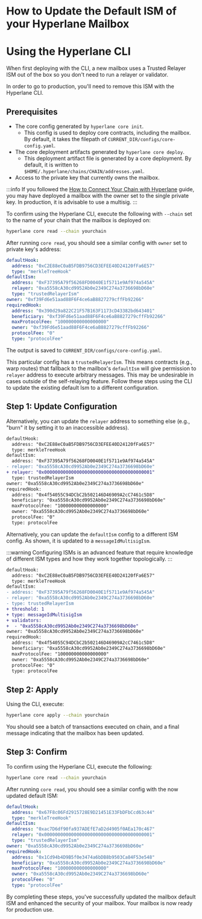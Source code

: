 # How to Update the Default ISM of your Hyperlane Mailbox

# Using the Hyperlane CLI

When first deploying with the CLI, a new mailbox uses a Trusted Relayer ISM out of the box so you don't need to run a relayer or validator.

In order to go to production, you'll need to remove this ISM with the Hyperlane CLI.

## Prerequisites

- The core config generated by `hyperlane core init`.
    - This config is used to deploy core contracts, including the mailbox. By default, it takes the filepath of `CURRENT_DIR/configs/core-config.yaml`.
- The core deployment artifacts generated by `hyperlane core deploy`.
    - This deployment artifact file is generated by a core deployment. By default, it is written to `$HOME/.hyperlane/chains/CHAIN/addresses.yaml`.
- Access to the private key that currently owns the mailbox.

:::info
If you followed the [How to Connect Your Chain with Hyperlane](/docs/deploy-hyperlane) guide, you may have deployed a mailbox with the owner set to the single private key. In production, it is advisable to use a multisig.
:::

To confirm using the Hyperlane CLI, execute the following with `--chain` set to the name of your chain that the mailbox is deployed on:

```bash
hyperlane core read --chain yourchain
```

After running `core read`, you should see a similar config with `owner` set to private key's address:

```yaml {4-7}
defaultHook:
  address: "0xC2E88eC0aB5FDB9756CD3EFEE40D24120fFa6E57"
  type: "merkleTreeHook"
defaultIsm:
  address: "0xF37395A79f56268FD0040E1f5711e9Af974a545A"
  relayer: "0xa5558cA30cd9952Ab0e2349C274a3736698bD60e"
  type: "trustedRelayerIsm"
owner: "0xf39Fd6e51aad88F6F4ce6aB8827279cffFb92266"
requiredHook:
  address: "0x390d29a822C21F57B163F1173cD43382bd643401"
  beneficiary: "0xf39Fd6e51aad88F6F4ce6aB8827279cffFb92266"
  maxProtocolFee: "100000000000000000"
  owner: "0xf39Fd6e51aad88F6F4ce6aB8827279cffFb92266"
  protocolFee: "0"
  type: "protocolFee"
```
The output is saved to `CURRENT_DIR/configs/core-config.yaml`.

This particular config has a `trustedRelayerIsm`. This means contracts (e.g., warp routes) that fallback to the mailbox's `defaultIsm` will give permission to `relayer` address to execute arbitrary messages. This may be undesirable in cases outside of the self-relaying feature.
Follow these steps using the CLI to update the existing default Ism to a different configuration.

## Step 1: Update Configuration
Alternatively, you can update the `relayer` address to something else (e.g., "burn" it by setting it to an inaccessible address).

```diff title="core-config.yaml"
defaultHook:
  address: "0xC2E88eC0aB5FDB9756CD3EFEE40D24120fFa6E57"
  type: merkleTreeHook
defaultIsm:
  address: "0xF37395A79f56268FD0040E1f5711e9Af974a545A"
- relayer: "0xa5558cA30cd9952Ab0e2349C274a3736698bD60e"
+ relayer: "0x0000000000000000000000000000000000000001"
  type: trustedRelayerIsm
owner: "0xa5558cA30cd9952Ab0e2349C274a3736698bD60e"
requiredHook:
  address: "0x4f54055C94DCbC2b502146D46909A2cC7461c5D8"
  beneficiary: "0xa5558cA30cd9952Ab0e2349C274a3736698bD60e"
  maxProtocolFee: "100000000000000000"
  owner: "0xa5558cA30cd9952Ab0e2349C274a3736698bD60e"
  protocolFee: "0"
  type: protocolFee
```

Alternatively, you can  update the  `defaultIsm` config to a different ISM config. As shown, it is updated to a `messageIdMultisigIsm`. 

:::warning
Configuring ISMs is an advanced feature that require knowledge of different ISM types and how they work together topologically.
:::

```diff title="core-config.yaml"
defaultHook:
  address: "0xC2E88eC0aB5FDB9756CD3EFEE40D24120fFa6E57"
  type: merkleTreeHook
defaultIsm:
- address: "0xF37395A79f56268FD0040E1f5711e9Af974a545A"
- relayer: "0xa5558cA30cd9952Ab0e2349C274a3736698bD60e"
- type: trustedRelayerIsm
+ threshold: 1
+ type: messageIdMultisigIsm
+ validators:
+  - "0xa5558cA30cd9952Ab0e2349C274a3736698bD60e"
owner: "0xa5558cA30cd9952Ab0e2349C274a3736698bD60e"
requiredHook:
  address: "0x4f54055C94DCbC2b502146D46909A2cC7461c5D8"
  beneficiary: "0xa5558cA30cd9952Ab0e2349C274a3736698bD60e"
  maxProtocolFee: "100000000000000000"
  owner: "0xa5558cA30cd9952Ab0e2349C274a3736698bD60e"
  protocolFee: "0"
  type: protocolFee
```

## Step 2: Apply

Using the CLI, execute:

```bash
hyperlane core apply --chain yourchain
```

You should see a batch of transactions executed on chain, and a final message indicating that the mailbox has been updated.

## Step 3: Confirm

To confirm using the Hyperlane CLI, execute the following:

```bash
hyperlane core read --chain yourchain
```

After running `core read`, you should see a similar config with the now updated default ISM:

```yaml {6}
defaultHook:
  address: "0x67F8c06Fd2915728E9D21451E33FbDFbCcd63c44"
  type: "merkleTreeHook"
defaultIsm:
  address: "0xac7D6df90fa937ADEfE7aD2d4905f0AEa170c467"
  relayer: "0x0000000000000000000000000000000000000001"
  type: "trustedRelayerIsm"
owner: "0xa5558cA30cd9952Ab0e2349C274a3736698bD60e"
requiredHook:
  address: "0x1Cd94b4D9B5f0e3474a6bDB8b9503Ca84F53e548"
  beneficiary: "0xa5558cA30cd9952Ab0e2349C274a3736698bD60e"
  maxProtocolFee: "100000000000000000"
  owner: "0xa5558cA30cd9952Ab0e2349C274a3736698bD60e"
  protocolFee: "0"
  type: "protocolFee"
```

By completing these steps, you've successfully updated the mailbox default ISM and enhanced the security of your mailbox. Your mailbox is now ready for production use.
